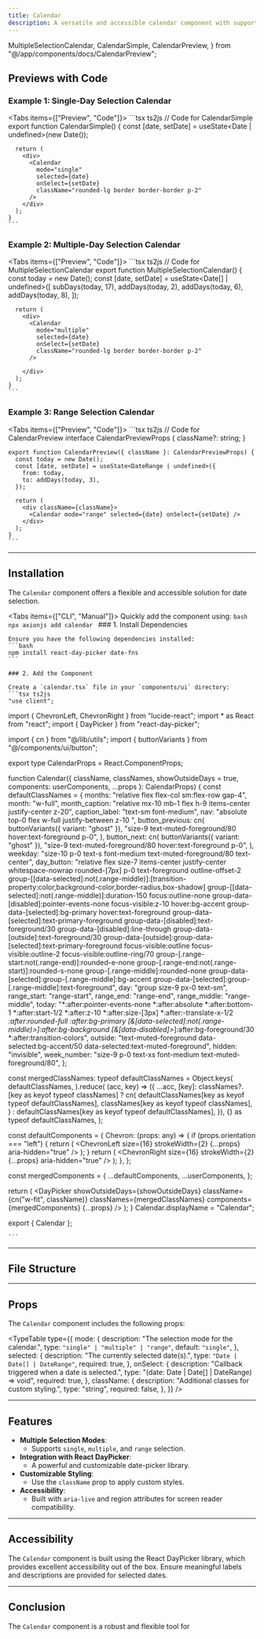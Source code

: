 ```yaml
---
title: Calendar
description: A versatile and accessible calendar component with support for single-day, multiple-day, and range selection modes.
---
```


  MultipleSelectionCalendar,
  CalendarSimple,
  CalendarPreview,
} from "@/app/components/docs/CalendarPreview";

## Previews with Code

### Example 1: Single-Day Selection Calendar

<Tabs items={["Preview", "Code"]}>
  <Tab value="Preview" className="m-auto h-auto pb-8 content-center">
    <CalendarSimple />
  </Tab>
  <Tab value="Code" className="w-auto h-auto">
    ```tsx ts2js
    // Code for CalendarSimple
    export function CalendarSimple() {
      const [date, setDate] = useState<Date | undefined>(new Date());

      return (
        <div>
          <Calendar
            mode="single"
            selected={date}
            onSelect={setDate}
            className="rounded-lg border border-border p-2"
          />
        </div>
      );
    }
    ```
  </Tab>
</Tabs>

### Example 2: Multiple-Day Selection Calendar

<Tabs items={["Preview", "Code"]}>
  <Tab value="Preview" className="m-auto h-auto pb-8 content-center">
    <MultipleSelectionCalendar />
  </Tab>
  <Tab value="Code" className="w-auto h-auto">
    ```tsx ts2js
    // Code for MultipleSelectionCalendar
    export function MultipleSelectionCalendar() {
      const today = new Date();
      const [date, setDate] = useState<Date[] | undefined>([
        subDays(today, 17),
        addDays(today, 2),
        addDays(today, 6),
        addDays(today, 8),
      ]);

      return (
        <div>
          <Calendar
            mode="multiple"
            selected={date}
            onSelect={setDate}
            className="rounded-lg border border-border p-2"
          />
        
        </div>
      );
    }
    ```
  </Tab>
</Tabs>

### Example 3: Range Selection Calendar

<Tabs items={["Preview", "Code"]}>
  <Tab value="Preview" className="m-auto h-auto pb-8 content-center">
    <CalendarPreview />
  </Tab>
  <Tab value="Code" className="w-auto h-auto">
    ```tsx ts2js
    // Code for CalendarPreview
    interface CalendarPreviewProps {
      className?: string;
    }

    export function CalendarPreview({ className }: CalendarPreviewProps) {
      const today = new Date();
      const [date, setDate] = useState<DateRange | undefined>({
        from: today,
        to: addDays(today, 3),
      });

      return (
        <div className={className}>
          <Calendar mode="range" selected={date} onSelect={setDate} />
        </div>
      );
    }
    ```
  </Tab>
</Tabs>

---

## Installation

The `Calendar` component offers a flexible and accessible solution for date selection.

<Tabs items={["CLI", "Manual"]}>
  <Tab value="CLI">
    Quickly add the component using:
    ```bash
    npx axionjs add calendar
    ```
  </Tab>
  <Tab value="Manual">
    ### 1. Install Dependencies

    Ensure you have the following dependencies installed:
    ```bash
    npm install react-day-picker date-fns
    ```

    ### 2. Add the Component

    Create a `calendar.tsx` file in your `components/ui` directory:
    ```tsx ts2js
    "use client";

import { ChevronLeft, ChevronRight } from "lucide-react";
import * as React from "react";
import { DayPicker } from "react-day-picker";

import { cn } from "@/lib/utils";
import { buttonVariants } from "@/components/ui/button";

export type CalendarProps = React.ComponentProps<typeof DayPicker>;

function Calendar({
  className,
  classNames,
  showOutsideDays = true,
  components: userComponents,
  ...props
}: CalendarProps) {
  const defaultClassNames = {
    months: "relative flex flex-col sm:flex-row gap-4",
    month: "w-full",
    month_caption:
      "relative mx-10 mb-1 flex h-9 items-center justify-center z-20",
    caption_label: "text-sm font-medium",
    nav: "absolute top-0 flex w-full justify-between z-10 ",
    button_previous: cn(
      buttonVariants({ variant: "ghost" }),
      "size-9 text-muted-foreground/80 hover:text-foreground p-0",
    ),
    button_next: cn(
      buttonVariants({ variant: "ghost" }),
      "size-9 text-muted-foreground/80 hover:text-foreground p-0",
    ),
    weekday:
      "size-10 p-0 text-s font-medium text-muted-foreground/80 text-center",
    day_button:
      "relative flex size-7 items-center justify-center whitespace-nowrap rounded-[7px] p-0 text-foreground outline-offset-2 group-[[data-selected]:not(.range-middle)]:[transition-property:color,background-color,border-radius,box-shadow] group-[[data-selected]:not(.range-middle)]:duration-150 focus:outline-none group-data-[disabled]:pointer-events-none focus-visible:z-10 hover:bg-accent group-data-[selected]:bg-primary hover:text-foreground group-data-[selected]:text-primary-foreground group-data-[disabled]:text-foreground/30 group-data-[disabled]:line-through group-data-[outside]:text-foreground/30 group-data-[outside]:group-data-[selected]:text-primary-foreground focus-visible:outline focus-visible:outline-2 focus-visible:outline-ring/70 group-[.range-start:not(.range-end)]:rounded-e-none group-[.range-end:not(.range-start)]:rounded-s-none group-[.range-middle]:rounded-none group-data-[selected]:group-[.range-middle]:bg-accent group-data-[selected]:group-[.range-middle]:text-foreground",
    day: "group size-9 px-0 text-sm",
    range_start: "range-start",
    range_end: "range-end",
    range_middle: "range-middle",
    today:
      "*:after:pointer-events-none *:after:absolute *:after:bottom-1 *:after:start-1/2 *:after:z-10 *:after:size-[3px] *:after:-translate-x-1/2 *:after:rounded-full *:after:bg-primary [&[data-selected]:not(.range-middle)>*]:after:bg-background [&[data-disabled]>*]:after:bg-foreground/30 *:after:transition-colors",
    outside:
      "text-muted-foreground data-selected:bg-accent/50 data-selected:text-muted-foreground",
    hidden: "invisible",
    week_number: "size-9 p-0 text-xs font-medium text-muted-foreground/80",
  };

  const mergedClassNames: typeof defaultClassNames = Object.keys(
    defaultClassNames,
  ).reduce(
    (acc, key) => ({
      ...acc,
      [key]: classNames?.[key as keyof typeof classNames]
        ? cn(
            defaultClassNames[key as keyof typeof defaultClassNames],
            classNames[key as keyof typeof classNames],
          )
        : defaultClassNames[key as keyof typeof defaultClassNames],
    }),
    {} as typeof defaultClassNames,
  );

  const defaultComponents = {
    Chevron: (props: any) => {
      if (props.orientation === "left") {
        return (
          <ChevronLeft
            size={16}
            strokeWidth={2}
            {...props}
            aria-hidden="true"
          />
        );
      }
      return (
        <ChevronRight size={16} strokeWidth={2} {...props} aria-hidden="true" />
      );
    },
  };

  const mergedComponents = {
    ...defaultComponents,
    ...userComponents,
  };

  return (
    <DayPicker
      showOutsideDays={showOutsideDays}
      className={cn("w-fit", className)}
      classNames={mergedClassNames}
      components={mergedComponents}
      {...props}
    />
  );
}
Calendar.displayName = "Calendar";

export { Calendar };

    ```

  </Tab>
</Tabs>

---

## File Structure

<Files>
  <Folder name="app" defaultOpen>
    <Folder name="components" defaultOpen>
      <Folder name="ui" >
        <File name="calendar.tsx" />
      </Folder>
    </Folder>
  </Folder>
</Files>

---

## Props

The `Calendar` component includes the following props:

<TypeTable
  type={{
    mode: {
      description: "The selection mode for the calendar.",
      type: `"single" | "multiple" | "range"`,
      default: `"single"`,
    },
    selected: {
      description: "The currently selected date(s).",
      type: `"Date | Date[] | DateRange"`,
      required: true,
    },
    onSelect: {
      description: "Callback triggered when a date is selected.",
      type: "(date: Date | Date[] | DateRange) => void",
      required: true,
    },
    className: {
      description: "Additional classes for custom styling.",
      type: "string",
      required: false,
    },
  }}
/>

---

## Features

- **Multiple Selection Modes**:
  - Supports `single`, `multiple`, and `range` selection.
- **Integration with React DayPicker**:
  - A powerful and customizable date-picker library.
- **Customizable Styling**:
  - Use the `className` prop to apply custom styles.
- **Accessibility**:
  - Built with `aria-live` and region attributes for screen reader compatibility.

---

## Accessibility

The `Calendar` component is built using the React DayPicker library, which provides excellent accessibility out of the box. Ensure meaningful labels and descriptions are provided for selected dates.

---

## Conclusion

The `Calendar` component is a robust and flexible tool for
